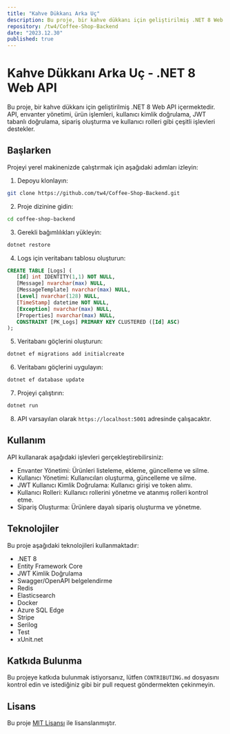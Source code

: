 ```yaml
---
title: "Kahve Dükkanı Arka Uç"
description: Bu proje, bir kahve dükkanı için geliştirilmiş .NET 8 Web API içermektedir. API, envanter yönetimi, ürün işlemleri, kullanıcı kimlik doğrulama, JWT tabanlı doğrulama, sipariş oluşturma ve kullanıcı rolleri gibi çeşitli işlevleri destekler.
repository: /tw4/Coffee-Shop-Backend
date: "2023.12.30"
published: true
---
```


# Kahve Dükkanı Arka Uç - .NET 8 Web API

Bu proje, bir kahve dükkanı için geliştirilmiş .NET 8 Web API içermektedir. API, envanter yönetimi, ürün işlemleri, kullanıcı kimlik doğrulama, JWT tabanlı doğrulama, sipariş oluşturma ve kullanıcı rolleri gibi çeşitli işlevleri destekler.

## Başlarken

Projeyi yerel makinenizde çalıştırmak için aşağıdaki adımları izleyin:

1. Depoyu klonlayın:
```bash
git clone https://github.com/tw4/Coffee-Shop-Backend.git
   ```
2. Proje dizinine gidin:
```bash
cd coffee-shop-backend
   ```
3. Gerekli bağımlılıkları yükleyin:
```bash
dotnet restore
   ```
4. Logs için veritabanı tablosu oluşturun:
```sql
CREATE TABLE [Logs] (
   [Id] int IDENTITY(1,1) NOT NULL,
   [Message] nvarchar(max) NULL,
   [MessageTemplate] nvarchar(max) NULL,
   [Level] nvarchar(128) NULL,
   [TimeStamp] datetime NOT NULL,
   [Exception] nvarchar(max) NULL,
   [Properties] nvarchar(max) NULL,
   CONSTRAINT [PK_Logs] PRIMARY KEY CLUSTERED ([Id] ASC)
);
   ```
5. Veritabanı göçlerini oluşturun:
```bash
dotnet ef migrations add initialcreate
   ```
6. Veritabanı göçlerini uygulayın:
```bash
dotnet ef database update
   ```
7. Projeyi çalıştırın:
```bash
dotnet run
   ```
8. API varsayılan olarak `https://localhost:5001` adresinde çalışacaktır.

## Kullanım

API kullanarak aşağıdaki işlevleri gerçekleştirebilirsiniz:

- Envanter Yönetimi: Ürünleri listeleme, ekleme, güncelleme ve silme.
- Kullanıcı Yönetimi: Kullanıcıları oluşturma, güncelleme ve silme.
- JWT Kullanıcı Kimlik Doğrulama: Kullanıcı girişi ve token alımı.
- Kullanıcı Rolleri: Kullanıcı rollerini yönetme ve atanmış rolleri kontrol etme.
- Sipariş Oluşturma: Ürünlere dayalı sipariş oluşturma ve yönetme.

## Teknolojiler

Bu proje aşağıdaki teknolojileri kullanmaktadır:

- .NET 8
- Entity Framework Core
- JWT Kimlik Doğrulama
- Swagger/OpenAPI belgelendirme
- Redis
- Elasticsearch
- Docker
- Azure SQL Edge
- Stripe
- Serilog
- Test
- xUnit.net

## Katkıda Bulunma

Bu projeye katkıda bulunmak istiyorsanız, lütfen `CONTRIBUTING.md` dosyasını kontrol edin ve istediğiniz gibi bir pull request göndermekten çekinmeyin.

## Lisans

Bu proje [MIT Lisansı](LICENSE) ile lisanslanmıştır.